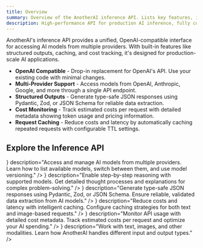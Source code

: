 ```yaml
---
title: Overview
summary: Overview of the AnotherAI inference API. Lists key features, including OpenAI compatibility, multi-provider support, structured outputs, and caching.
description: High-performance API for production AI inference, fully compatible with the OpenAI endpoint.
---
```



AnotherAI's inference API provides a unified, OpenAI-compatible interface for accessing AI models from multiple providers. With built-in features like structured outputs, caching, and cost tracking, it's designed for production-scale AI applications.

- **OpenAI Compatible** - Drop-in replacement for OpenAI's API. Use your existing code with minimal changes.
- **Multi-Provider Support** - Access models from OpenAI, Anthropic, Google, and more through a single API endpoint.
- **Structured Outputs** - Generate type-safe JSON responses using Pydantic, Zod, or JSON Schema for reliable data extraction.
- **Cost Monitoring** - Track estimated costs per request with detailed metadata showing token usage and pricing information.
- **Request Caching** - Reduce costs and latency by automatically caching repeated requests with configurable TTL settings.

## Explore the Inference API

<Cards>
  <Card 
    title="Models" 
    href="/inference/models"
    icon={<Cpu />}
    description="Access and manage AI models from multiple providers. Learn how to list available models, switch between them, and use model versioning."
  />
  <Card 
    title="Reasoning Models" 
    href="/inference/reasoning"
    icon={<BrainCircuit />}
    description="Enable step-by-step reasoning with supported models. Get detailed thought processes and explanations for complex problem-solving."
  />
  <Card 
    title="Structured Outputs" 
    href="/inference/structured-outputs"
    icon={<FileJson />}
    description="Generate type-safe JSON responses using Pydantic, Zod, or JSON Schema. Ensure reliable, validated data extraction from AI models."
  />
  <Card 
    title="Caching" 
    href="/inference/caching"
    icon={<HardDrive />}
    description="Reduce costs and latency with intelligent caching. Configure caching strategies for both text and image-based requests."
  />
  <Card 
    title="Cost Tracking" 
    href="/inference/cost"
    icon={<DollarSign />}
    description="Monitor API usage with detailed cost metadata. Track estimated costs per request and optimize your AI spending."
  />
  <Card 
    title="Modalities" 
    href="/inference/modalities"
    icon={<Image />}
    description="Work with text, images, and other modalities. Learn how AnotherAI handles different input and output types."
  />
</Cards>

